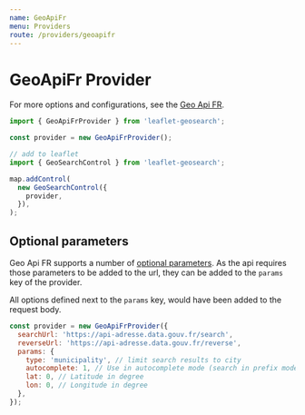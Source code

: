 ```yaml
---
name: GeoApiFr
menu: Providers
route: /providers/geoapifr
---
```



# GeoApiFr Provider

For more options and configurations, see the [Geo Api FR][1].

<Playground>
  <Map provider="GeoApiFr" />
</Playground>

```js
import { GeoApiFrProvider } from 'leaflet-geosearch';

const provider = new GeoApiFrProvider();

// add to leaflet
import { GeoSearchControl } from 'leaflet-geosearch';

map.addControl(
  new GeoSearchControl({
    provider,
  }),
);
```

## Optional parameters

Geo Api FR supports a number of [optional parameters][2]. As the api requires those parameters to be added to the url, they can be added to the `params` key of the provider.

All options defined next to the `params` key, would have been added to the request body.

```js
const provider = new GeoApiFrProvider({
  searchUrl: 'https://api-adresse.data.gouv.fr/search',
  reverseUrl: 'https://api-adresse.data.gouv.fr/reverse',
  params: {
    type: 'municipality', // limit search results to city
    autocomplete: 1, // Use in autocomplete mode (search in prefix mode)
    lat: 0, // Latitude in degree
    lon: 0, // Longitude in degree
  },
});
```

[1]: https://geo.api.gouv.fr/
[2]: https://geo.api.gouv.fr/adresse
